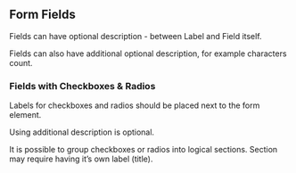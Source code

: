 ## Form Fields

Fields can have optional description - between Label and Field itself.

Fields can also have additional optional description, for example characters
count.

### Fields with Checkboxes & Radios

Labels for checkboxes and radios should be placed next to the form element.

Using additional description is optional.

It is possible to group checkboxes or radios into logical sections. Section may
require having it’s own label (title).

